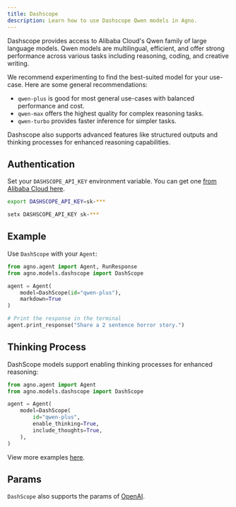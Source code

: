 ```yaml
---
title: Dashscope
description: Learn how to use Dashscope Qwen models in Agno.
---
```


Dashscope provides access to Alibaba Cloud's Qwen family of large language models. Qwen models are multilingual, efficient, and offer strong performance across various tasks including reasoning, coding, and creative writing.

We recommend experimenting to find the best-suited model for your use-case. Here are some general recommendations:

- `qwen-plus` is good for most general use-cases with balanced performance and cost.
- `qwen-max` offers the highest quality for complex reasoning tasks.
- `qwen-turbo` provides faster inference for simpler tasks.

Dashscope also supports advanced features like structured outputs and thinking processes for enhanced reasoning capabilities.

## Authentication

Set your `DASHSCOPE_API_KEY` environment variable. You can get one [from Alibaba Cloud here](https://www.alibabacloud.com/help/en/model-studio/get-api-key).

<CodeGroup>

```bash Mac
export DASHSCOPE_API_KEY=sk-***
```

```bash Windows
setx DASHSCOPE_API_KEY sk-***
```

</CodeGroup>

## Example

Use `DashScope` with your `Agent`:

<CodeGroup>

```python agent.py
from agno.agent import Agent, RunResponse
from agno.models.dashscope import DashScope

agent = Agent(
    model=DashScope(id="qwen-plus"),
    markdown=True
)

# Print the response in the terminal
agent.print_response("Share a 2 sentence horror story.")
```

</CodeGroup>

## Thinking Process

DashScope models support enabling thinking processes for enhanced reasoning:

```python
from agno.agent import Agent
from agno.models.dashscope import DashScope

agent = Agent(
    model=DashScope(
        id="qwen-plus",
        enable_thinking=True,
        include_thoughts=True,
    ),
)
```

<Note> View more examples [here](../examples/models/dashscope). </Note>

## Params

<Snippet file="model-dashscope-params.mdx" />

`DashScope` also supports the params of [OpenAI](/reference/models/openai).
